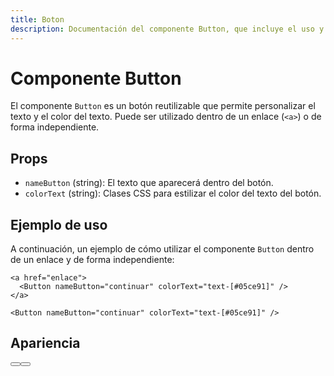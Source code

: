 ```yaml
---
title: Boton
description: Documentación del componente Button, que incluye el uso y las props que recibe.
---
```



# Componente Button

El componente `Button` es un botón reutilizable que permite personalizar el texto y el color del texto. Puede ser utilizado dentro de un enlace (`<a>`) o de forma independiente.

## Props

- `nameButton` (string): El texto que aparecerá dentro del botón.
- `colorText` (string): Clases CSS para estilizar el color del texto del botón.

## Ejemplo de uso

A continuación, un ejemplo de cómo utilizar el componente `Button` dentro de un enlace y de forma independiente:

```astro
<a href="enlace">
  <Button nameButton="continuar" colorText="text-[#05ce91]" />
</a>

<Button nameButton="continuar" colorText="text-[#05ce91]" />
```

## Apariencia
<a href="enlace">
  <Button nameButton="con enlace" colorText="text-[#05ce91]" />
</a>

<Button nameButton="sin enlace" colorText="text-[#05ce91]" />